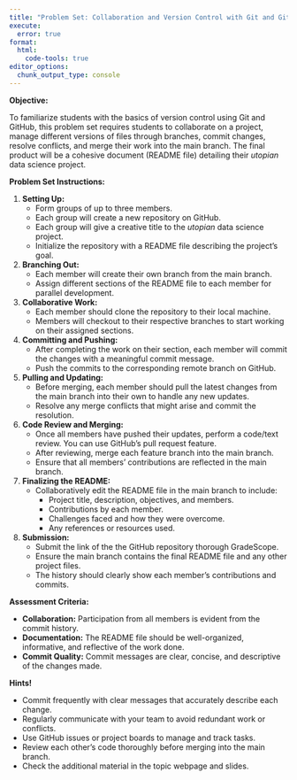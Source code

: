 ```yaml
---
title: "Problem Set: Collaboration and Version Control with Git and GitHub"
execute: 
  error: true
format:
  html:
    code-tools: true
editor_options: 
  chunk_output_type: console
---
```


**Objective:**

To familiarize students with the basics of version control using Git and GitHub, this problem set requires students to collaborate on a project, manage different versions of files through branches, commit changes, resolve conflicts, and merge their work into the main branch. The final product will be a cohesive document (README file) detailing their *utopian* data science project.

**Problem Set Instructions:**

1. **Setting Up:**
   - Form groups of up to three members.
   - Each group will create a new repository on GitHub.
   - Each group will give a creative title to the  *utopian* data science project.
   - Initialize the repository with a README file describing the project's goal.

2. **Branching Out:**
   - Each member will create their own branch from the main branch.
   - Assign different sections of the README file to each member for parallel development.

3. **Collaborative Work:**
   - Each member should clone the repository to their local machine.
   - Members will checkout to their respective branches to start working on their assigned sections.

4. **Committing and Pushing:**
   - After completing the work on their section, each member will commit the changes with a meaningful commit message.
   - Push the commits to the corresponding remote branch on GitHub.

5. **Pulling and Updating:**
   - Before merging, each member should pull the latest changes from the main branch into their own to handle any new updates.
   - Resolve any merge conflicts that might arise and commit the resolution.

6. **Code Review and Merging:**
   - Once all members have pushed their updates, perform a code/text review. You can use GitHub's pull request feature.
   - After reviewing, merge each feature branch into the main branch.
   - Ensure that all members’ contributions are reflected in the main branch.

7. **Finalizing the README:**
   - Collaboratively edit the README file in the main branch to include:
     - Project title, description, objectives, and members.
     - Contributions by each member.
     - Challenges faced and how they were overcome.
     - Any references or resources used.

8. **Submission:**
   - Submit the link of the the GitHub repository thorough GradeScope.
   - Ensure the main branch contains the final README file and any other project files.
   - The history should clearly show each member's contributions and commits.

**Assessment Criteria:**

- **Collaboration:** Participation from all members is evident from the commit history.
- **Documentation:** The README file should be well-organized, informative, and reflective of the work done.
- **Commit Quality:** Commit messages are clear, concise, and descriptive of the changes made.

**Hints!**

- Commit frequently with clear messages that accurately describe each change.
- Regularly communicate with your team to avoid redundant work or conflicts.
- Use GitHub issues or project boards to manage and track tasks.
- Review each other’s code thoroughly before merging into the main branch.
- Check the additional material in the topic webpage and slides.

